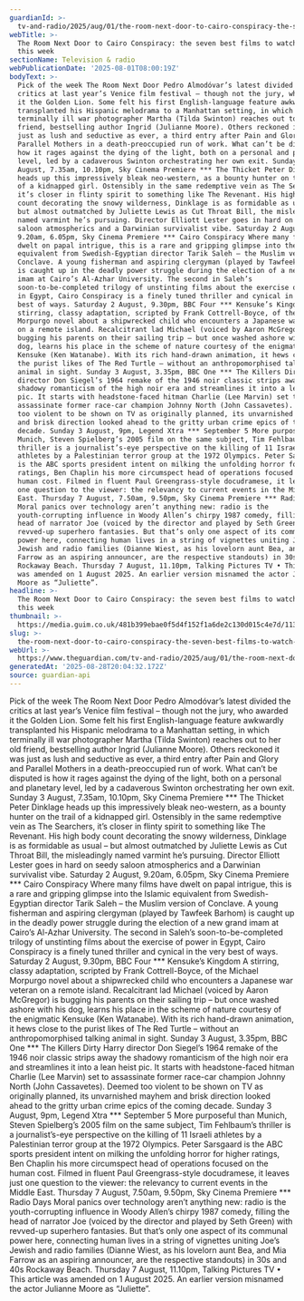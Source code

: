```yaml
---
guardianId: >-
  tv-and-radio/2025/aug/01/the-room-next-door-to-cairo-conspiracy-the-seven-best-films-to-watch-on-tv-this-week
webTitle: >-
  The Room Next Door to Cairo Conspiracy: the seven best films to watch on TV
  this week
sectionName: Television & radio
webPublicationDate: '2025-08-01T08:00:19Z'
bodyText: >-
  Pick of the week The Room Next Door Pedro Almodóvar’s latest divided the
  critics at last year’s Venice film festival – though not the jury, who awarded
  it the Golden Lion. Some felt his first English-language feature awkwardly
  transplanted his Hispanic melodrama to a Manhattan setting, in which
  terminally ill war photographer Martha (Tilda Swinton) reaches out to her old
  friend, bestselling author Ingrid (Julianne Moore). Others reckoned it was
  just as lush and seductive as ever, a third entry after Pain and Glory and
  Parallel Mothers in a death-preoccupied run of work. What can’t be disputed is
  how it rages against the dying of the light, both on a personal and planetary
  level, led by a cadaverous Swinton orchestrating her own exit. Sunday 3
  August, 7.35am, 10.10pm, Sky Cinema Premiere *** The Thicket Peter Dinklage
  heads up this impressively bleak neo-western, as a bounty hunter on the trail
  of a kidnapped girl. Ostensibly in the same redemptive vein as The Searchers,
  it’s closer in flinty spirit to something like The Revenant. His high body
  count decorating the snowy wilderness, Dinklage is as formidable as usual –
  but almost outmatched by Juliette Lewis as Cut Throat Bill, the misleadingly
  named varmint he’s pursuing. Director Elliott Lester goes in hard on seedy
  saloon atmospherics and a Darwinian survivalist vibe. Saturday 2 August,
  9.20am, 6.05pm, Sky Cinema Premiere *** Cairo Conspiracy Where many films have
  dwelt on papal intrigue, this is a rare and gripping glimpse into the Islamic
  equivalent from Swedish-Egyptian director Tarik Saleh – the Muslim version of
  Conclave. A young fisherman and aspiring clergyman (played by Tawfeek Barhom)
  is caught up in the deadly power struggle during the election of a new grand
  imam at Cairo’s Al-Azhar University. The second in Saleh’s
  soon-to-be-completed trilogy of unstinting films about the exercise of power
  in Egypt, Cairo Conspiracy is a finely tuned thriller and cynical in the very
  best of ways. Saturday 2 August, 9.30pm, BBC Four *** Kensuke’s Kingdom A
  stirring, classy adaptation, scripted by Frank Cottrell-Boyce, of the Michael
  Morpurgo novel about a shipwrecked child who encounters a Japanese war veteran
  on a remote island. Recalcitrant lad Michael (voiced by Aaron McGregor) is
  bugging his parents on their sailing trip – but once washed ashore with his
  dog, learns his place in the scheme of nature courtesy of the enigmatic
  Kensuke (Ken Watanabe). With its rich hand-drawn animation, it hews close to
  the purist likes of The Red Turtle – without an anthropomorphised talking
  animal in sight. Sunday 3 August, 3.35pm, BBC One *** The Killers Dirty Harry
  director Don Siegel’s 1964 remake of the 1946 noir classic strips away the
  shadowy romanticism of the high noir era and streamlines it into a lean heist
  pic. It starts with headstone-faced hitman Charlie (Lee Marvin) set to
  assassinate former race-car champion Johnny North (John Cassavetes). Deemed
  too violent to be shown on TV as originally planned, its unvarnished mayhem
  and brisk direction looked ahead to the gritty urban crime epics of the coming
  decade. Sunday 3 August, 9pm, Legend Xtra *** September 5 More purposeful than
  Munich, Steven Spielberg’s 2005 film on the same subject, Tim Fehlbaum’s
  thriller is a journalist’s-eye perspective on the killing of 11 Israeli
  athletes by a Palestinian terror group at the 1972 Olympics. Peter Sarsgaard
  is the ABC sports president intent on milking the unfolding horror for higher
  ratings, Ben Chaplin his more circumspect head of operations focused on the
  human cost. Filmed in fluent Paul Greengrass-style docudramese, it leaves just
  one question to the viewer: the relevancy to current events in the Middle
  East. Thursday 7 August, 7.50am, 9.50pm, Sky Cinema Premiere *** Radio Days
  Moral panics over technology aren’t anything new: radio is the
  youth-corrupting influence in Woody Allen’s chirpy 1987 comedy, filling the
  head of narrator Joe (voiced by the director and played by Seth Green) with
  revved-up superhero fantasies. But that’s only one aspect of its communal
  power here, connecting human lives in a string of vignettes uniting Joe’s
  Jewish and radio families (Dianne Wiest, as his lovelorn aunt Bea, and Mia
  Farrow as an aspiring announcer, are the respective standouts) in 30s and 40s
  Rockaway Beach. Thursday 7 August, 11.10pm, Talking Pictures TV • This article
  was amended on 1 August 2025. An earlier version misnamed the actor Julianne
  Moore as “Juliette”.
headline: >-
  The Room Next Door to Cairo Conspiracy: the seven best films to watch on TV
  this week
thumbnail: >-
  https://media.guim.co.uk/481b399ebae0f5d4f152f1a6de2c130d015c4e7d/1133_214_5689_4553/500.jpg
slug: >-
  the-room-next-door-to-cairo-conspiracy-the-seven-best-films-to-watch-on-tv-this-week
webUrl: >-
  https://www.theguardian.com/tv-and-radio/2025/aug/01/the-room-next-door-to-cairo-conspiracy-the-seven-best-films-to-watch-on-tv-this-week
generatedAt: '2025-08-28T20:04:32.172Z'
source: guardian-api
---
```

Pick of the week The Room Next Door Pedro Almodóvar’s latest divided the critics at last year’s Venice film festival – though not the jury, who awarded it the Golden Lion. Some felt his first English-language feature awkwardly transplanted his Hispanic melodrama to a Manhattan setting, in which terminally ill war photographer Martha (Tilda Swinton) reaches out to her old friend, bestselling author Ingrid (Julianne Moore). Others reckoned it was just as lush and seductive as ever, a third entry after Pain and Glory and Parallel Mothers in a death-preoccupied run of work. What can’t be disputed is how it rages against the dying of the light, both on a personal and planetary level, led by a cadaverous Swinton orchestrating her own exit. Sunday 3 August, 7.35am, 10.10pm, Sky Cinema Premiere *** The Thicket Peter Dinklage heads up this impressively bleak neo-western, as a bounty hunter on the trail of a kidnapped girl. Ostensibly in the same redemptive vein as The Searchers, it’s closer in flinty spirit to something like The Revenant. His high body count decorating the snowy wilderness, Dinklage is as formidable as usual – but almost outmatched by Juliette Lewis as Cut Throat Bill, the misleadingly named varmint he’s pursuing. Director Elliott Lester goes in hard on seedy saloon atmospherics and a Darwinian survivalist vibe. Saturday 2 August, 9.20am, 6.05pm, Sky Cinema Premiere *** Cairo Conspiracy Where many films have dwelt on papal intrigue, this is a rare and gripping glimpse into the Islamic equivalent from Swedish-Egyptian director Tarik Saleh – the Muslim version of Conclave. A young fisherman and aspiring clergyman (played by Tawfeek Barhom) is caught up in the deadly power struggle during the election of a new grand imam at Cairo’s Al-Azhar University. The second in Saleh’s soon-to-be-completed trilogy of unstinting films about the exercise of power in Egypt, Cairo Conspiracy is a finely tuned thriller and cynical in the very best of ways. Saturday 2 August, 9.30pm, BBC Four *** Kensuke’s Kingdom A stirring, classy adaptation, scripted by Frank Cottrell-Boyce, of the Michael Morpurgo novel about a shipwrecked child who encounters a Japanese war veteran on a remote island. Recalcitrant lad Michael (voiced by Aaron McGregor) is bugging his parents on their sailing trip – but once washed ashore with his dog, learns his place in the scheme of nature courtesy of the enigmatic Kensuke (Ken Watanabe). With its rich hand-drawn animation, it hews close to the purist likes of The Red Turtle – without an anthropomorphised talking animal in sight. Sunday 3 August, 3.35pm, BBC One *** The Killers Dirty Harry director Don Siegel’s 1964 remake of the 1946 noir classic strips away the shadowy romanticism of the high noir era and streamlines it into a lean heist pic. It starts with headstone-faced hitman Charlie (Lee Marvin) set to assassinate former race-car champion Johnny North (John Cassavetes). Deemed too violent to be shown on TV as originally planned, its unvarnished mayhem and brisk direction looked ahead to the gritty urban crime epics of the coming decade. Sunday 3 August, 9pm, Legend Xtra *** September 5 More purposeful than Munich, Steven Spielberg’s 2005 film on the same subject, Tim Fehlbaum’s thriller is a journalist’s-eye perspective on the killing of 11 Israeli athletes by a Palestinian terror group at the 1972 Olympics. Peter Sarsgaard is the ABC sports president intent on milking the unfolding horror for higher ratings, Ben Chaplin his more circumspect head of operations focused on the human cost. Filmed in fluent Paul Greengrass-style docudramese, it leaves just one question to the viewer: the relevancy to current events in the Middle East. Thursday 7 August, 7.50am, 9.50pm, Sky Cinema Premiere *** Radio Days Moral panics over technology aren’t anything new: radio is the youth-corrupting influence in Woody Allen’s chirpy 1987 comedy, filling the head of narrator Joe (voiced by the director and played by Seth Green) with revved-up superhero fantasies. But that’s only one aspect of its communal power here, connecting human lives in a string of vignettes uniting Joe’s Jewish and radio families (Dianne Wiest, as his lovelorn aunt Bea, and Mia Farrow as an aspiring announcer, are the respective standouts) in 30s and 40s Rockaway Beach. Thursday 7 August, 11.10pm, Talking Pictures TV • This article was amended on 1 August 2025. An earlier version misnamed the actor Julianne Moore as “Juliette”.
